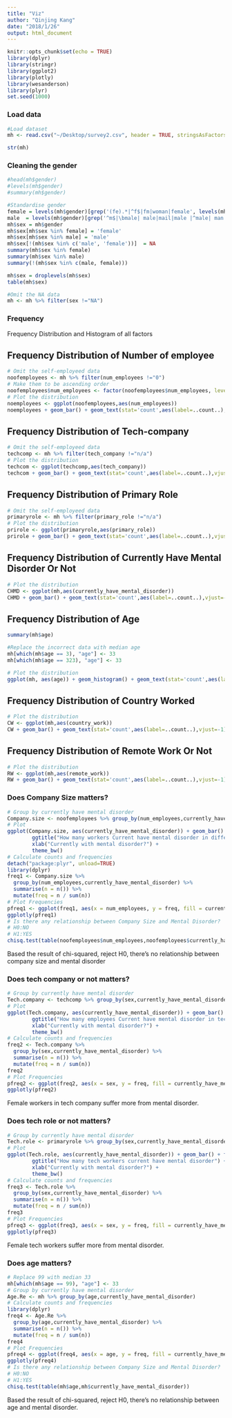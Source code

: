 ```yaml
---
title: "Viz"
author: "Qinjing Kang"
date: "2018/1/26"
output: html_document
---
```


```r
knitr::opts_chunk$set(echo = TRUE)
library(dplyr)
library(stringr)
library(ggplot2)
library(plotly)
library(wesanderson)
library(plyr)
set.seed(1000)
```

### Load data


```r
#Load dataset
mh <- read.csv("~/Desktop/survey2.csv", header = TRUE, stringsAsFactors = TRUE)

str(mh)
```

### Cleaning the gender

```r
#head(mh$gender)
#levels(mh$gender)
#summary(mh$gender)

#Standardise gender
female = levels(mh$gender)[grep('(fe).*|^f$|fm|woman|female', levels(mh$gender), ignore.case = T, perl = T)]
male  = levels(mh$gender)[grep('^m$|\bmale| male|mail|male |^male| man|\bman|^man$|masculine|dude|^male$', levels(mh$gender), ignore.case = T, perl = T)]
mh$sex = mh$gender
mh$sex[mh$sex %in% female] = 'female'
mh$sex[mh$sex %in% male] = 'male'
mh$sex[!(mh$sex %in% c('male', 'female'))]  = NA 
summary(mh$sex %in% female)
summary(mh$sex %in% male)
summary(!(mh$sex %in% c(male, female)))

mh$sex = droplevels(mh$sex)
table(mh$sex)

#Omit the NA data
mh <- mh %>% filter(sex !="NA")
```


### Frequency

Frequency Distribution and Histogram of all factors

## Frequency Distribution of Number of employee

```r
# Omit the self-employeed data
noofemployees <- mh %>% filter(num_employees !="0")
# Make them to be ascending order
noofemployees$num_employees <- factor(noofemployees$num_employees, levels = c("1 to 5","6 to 25","26-100","100-500","500-1000","More than 1000"))
# Plot the distribution
noemployees <- ggplot(noofemployees,aes(num_employees))
noemployees + geom_bar() + geom_text(stat='count',aes(label=..count..),vjust=-1) + ggtitle("Distribution of Number of Employees") + xlab("Number of Employees") + theme_bw()
```

## Frequency Distribution of Tech-company

```r
# Omit the self-employeed data
techcomp <- mh %>% filter(tech_company !="n/a")
# Plot the distribution
techcom <- ggplot(techcomp,aes(tech_company))
techcom + geom_bar() + geom_text(stat='count',aes(label=..count..),vjust=-1) + ggtitle("Distribution of Tech Company Or Not") + xlab("0 is No, 1 is Yes") + theme_bw() 
```

## Frequency Distribution of Primary Role

```r
# Omit the self-employeed data
primaryrole <- mh %>% filter(primary_role !="n/a")
# Plot the distribution
prirole <- ggplot(primaryrole,aes(primary_role))
prirole + geom_bar() + geom_text(stat='count',aes(label=..count..),vjust=-1) + ggtitle("Distribution of Primary Role is Tech Or Not") + xlab("0 is No, 1 is Yes") + theme_bw()
```

## Frequency Distribution of Currently Have Mental Disorder Or Not

```r
# Plot the distribution
CHMD <- ggplot(mh,aes(currently_have_mental_disorder))
CHMD + geom_bar() + geom_text(stat='count',aes(label=..count..),vjust=-1) + ggtitle("Distribution of Currently Have Mental Disorder Or Not") + xlab("") + theme_bw()
```

## Frequency Distribution of Age

```r
summary(mh$age)

#Replace the incorrect data with median age
mh[which(mh$age == 3), "age"] <- 33
mh[which(mh$age == 323), "age"] <- 33

# Plot the distribution
ggplot(mh, aes(age)) + geom_histogram() + geom_text(stat='count',aes(label=..count..),vjust=-1) +  ggtitle("Distribution of Ages") + xlab("Age") + theme_bw()

```

## Frequency Distribution of Country Worked

```r
# Plot the distribution
CW <- ggplot(mh,aes(country_work))
CW + geom_bar() + geom_text(stat='count',aes(label=..count..),vjust=-1) + ggtitle("Distribution of Country Worked") + xlab("Country Worked") + theme(axis.text = element_text(angle = 90, hjust = 1))
```

## Frequency Distribution of Remote Work Or Not

```r
# Plot the distribution
RW <- ggplot(mh,aes(remote_work))
RW + geom_bar() + geom_text(stat='count',aes(label=..count..),vjust=-1) + ggtitle("Distribution of Remote Work Or Not") + theme_bw()
```

### Does Company Size matters?

```r
# Group by currently have mental disorder
Company.size <- noofemployees %>% group_by(num_employees,currently_have_mental_disorder)
# Plot
ggplot(Company.size, aes(currently_have_mental_disorder)) + geom_bar() + facet_wrap(~num_employees, scales = "free_y") +
        ggtitle("How many workers Current have mental disorder in different size company?") +
        xlab("Currently with mental disorder?") +
        theme_bw()
# Calculate counts and frequencies
detach("package:plyr", unload=TRUE) 
library(dplyr)
freq1 <- Company.size %>%
  group_by(num_employees,currently_have_mental_disorder) %>%
  summarise(n = n()) %>%
  mutate(freq = n / sum(n))
# Plot Frequencies
pfreq1 <- ggplot(freq1, aes(x = num_employees, y = freq, fill = currently_have_mental_disorder)) + geom_bar(stat = "identity") +  xlab("Company Size") + ylab("Frequency") 
ggplotly(pfreq1)
# Is there any relationship between Company Size and Mental Disorder?
# H0:NO
# H1:YES
chisq.test(table(noofemployees$num_employees,noofemployees$currently_have_mental_disorder))
```
Based the result of chi-squared, reject H0, there's no relationship between company size and mental disorder

### Does tech company or not matters?

```r
# Group by currently have mental disorder
Tech.company <- techcomp %>% group_by(sex,currently_have_mental_disorder)
# Plot
ggplot(Tech.company, aes(currently_have_mental_disorder)) + geom_bar() + facet_wrap(~tech_company, scales = "free_y") +
        ggtitle("How many employees Current have mental disorder in tech company") +
        xlab("Currently with mental disorder?") +
        theme_bw()
# Calculate counts and frequencies
freq2 <- Tech.company %>%
  group_by(sex,currently_have_mental_disorder) %>%
  summarise(n = n()) %>%
  mutate(freq = n / sum(n))
freq2
# Plot Frequencies
pfreq2 <- ggplot(freq2, aes(x = sex, y = freq, fill = currently_have_mental_disorder)) + geom_bar(stat = "identity") +  xlab("Gender") + ylab("Frequency") 
ggplotly(pfreq2)

```
Female workers in tech company suffer more from mental disorder.

### Does tech role or not matters?

```r
# Group by currently have mental disorder
Tech.role <- primaryrole %>% group_by(sex,currently_have_mental_disorder)
# Plot
ggplot(Tech.role, aes(currently_have_mental_disorder)) + geom_bar() + facet_wrap(~sex, scales = "free_y") +
        ggtitle("How many tech workers current have mental disorder") +
        xlab("Currently with mental disorder?") +
        theme_bw()
# Calculate counts and frequencies
freq3 <- Tech.role %>%
  group_by(sex,currently_have_mental_disorder) %>%
  summarise(n = n()) %>%
  mutate(freq = n / sum(n))
freq3
# Plot Frequencies
pfreq3 <- ggplot(freq3, aes(x = sex, y = freq, fill = currently_have_mental_disorder)) + geom_bar(stat = "identity") +  xlab("Gender") + ylab("Frequency") 
ggplotly(pfreq3)
```
Female tech workers suffer more from mental disorder.

### Does age matters?

```r
# Replace 99 with median 33
mh[which(mh$age == 99), "age"] <- 33
# Group by currently have mental disorder
Age.Re <- mh %>% group_by(age,currently_have_mental_disorder)
# Calculate counts and frequencies
library(dplyr)
freq4 <- Age.Re %>%
  group_by(age,currently_have_mental_disorder) %>%
  summarise(n = n()) %>%
  mutate(freq = n / sum(n))
freq4
# Plot Frequencies
pfreq4 <- ggplot(freq4, aes(x = age, y = freq, fill = currently_have_mental_disorder)) + geom_bar(stat = "identity") +  xlab("Age") + ylab("Frequency") 
ggplotly(pfreq4)
# Is there any relationship between Company Size and Mental Disorder?
# H0:NO
# H1:YES
chisq.test(table(mh$age,mh$currently_have_mental_disorder))
```
Based the result of chi-squared, reject H0, there's no relationship between age and mental disorder.